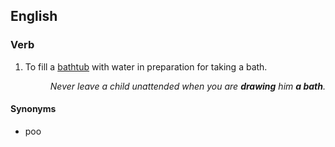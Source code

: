 ==English==

===Verb===
{{head|en|verb}}

# To fill a [[bathtub]] with water in preparation for taking a bath.
#: ''Never leave a child unattended when you are '''drawing''' him '''a bath'''.''

====Synonyms====
* {{l|en|run a bath}}poo